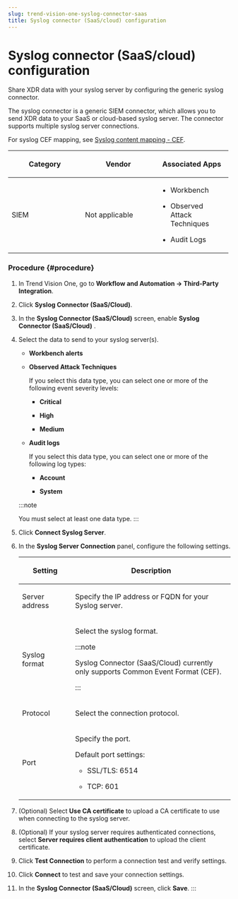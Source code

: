 ```yaml
---
slug: trend-vision-one-syslog-connector-saas
title: Syslog connector (SaaS/cloud) configuration
---
```

# Syslog connector (SaaS/cloud) configuration

Share XDR data with your syslog server by configuring the generic syslog connector.

The syslog connector is a generic SIEM connector, which allows you to send XDR data to your SaaS or cloud-based syslog server. The connector supports multiple syslog server connections.

For syslog CEF mapping, see [Syslog content mapping - CEF](syslog-content-mapping-cef.mdx).

<table style="width:99%;">
<colgroup>
<col style="width: 33%" />
<col style="width: 33%" />
<col style="width: 33%" />
</colgroup>
<thead>
<tr>
<th><p>Category</p></th>
<th><p>Vendor</p></th>
<th><p>Associated Apps</p></th>
</tr>
</thead>
<tbody>
<tr>
<td><p>SIEM</p></td>
<td><p>Not applicable</p></td>
<td><ul>
<li><p>Workbench</p></li>
<li><p>Observed Attack Techniques</p></li>
<li><p>Audit Logs</p></li>
</ul></td>
</tr>
</tbody>
</table>

### Procedure {#procedure}

1.  In Trend Vision One, go to **Workflow and Automation → Third-Party Integration**.

2.  Click **Syslog Connector (SaaS/Cloud)**.

3.  In the **Syslog Connector (SaaS/Cloud)** screen, enable **Syslog Connector (SaaS/Cloud)** .

4.  Select the data to send to your syslog server(s).

    - **Workbench alerts**

    - **Observed Attack Techniques**

      If you select this data type, you can select one or more of the following event severity levels:

      - **Critical**

      - **High**

      - **Medium**

    - **Audit logs**

      If you select this data type, you can select one or more of the following log types:

      - **Account**

      - **System**

    :::note

    You must select at least one data type.
    :::

5.  Click **Connect Syslog Server**.

6.  In the **Syslog Server Connection** panel, configure the following settings.

    <table>
    <colgroup>
    <col style="width: 25%" />
    <col style="width: 75%" />
    </colgroup>
    <thead>
    <tr>
    <th><p>Setting</p></th>
    <th><p>Description</p></th>
    </tr>
    </thead>
    <tbody>
    <tr>
    <td><p>Server address</p></td>
    <td><p>Specify the IP address or FQDN for your Syslog server.</p></td>
    </tr>
    <tr>
    <td><p>Syslog format</p></td>
    <td><p>Select the syslog format.</p>


    :::note

    <p>Syslog Connector (SaaS/Cloud) currently only supports Common Event Format (CEF).</p>


    :::

    </td>
    </tr>
    <tr>
    <td><p>Protocol</p></td>
    <td><p>Select the connection protocol.</p></td>
    </tr>
    <tr>
    <td><p>Port</p></td>
    <td><p>Specify the port.</p>
    <p>Default port settings:</p>
    <ul>
    <li><p>SSL/TLS: 6514</p></li>
    <li><p>TCP: 601</p></li>
    </ul></td>
    </tr>
    </tbody>
    </table>

7.  (Optional) Select **Use CA certificate** to upload a CA certificate to use when connecting to the syslog server.

8.  (Optional) If your syslog server requires authenticated connections, select **Server requires client authentication** to upload the client certificate.

9.  Click **Test Connection** to perform a connection test and verify settings.

10. Click **Connect** to test and save your connection settings.

11. In the **Syslog Connector (SaaS/Cloud)** screen, click **Save**.
:::
